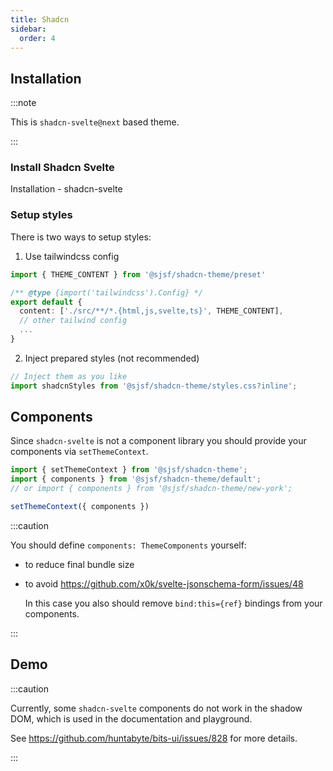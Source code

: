 ```yaml
---
title: Shadcn
sidebar:
  order: 4
---
```





## Installation

<Npm pkg="@sjsf/shadcn-theme@next" />

:::note

This is `shadcn-svelte@next` based theme.

:::

### Install Shadcn Svelte

<LinkButton href="https://next.shadcn-svelte.com/docs/installation" variant='secondary' target="_blank" icon="external">
  Installation - shadcn-svelte
</LinkButton>

### Setup styles

There is two ways to setup styles:

1. Use tailwindcss config

```typescript
import { THEME_CONTENT } from '@sjsf/shadcn-theme/preset'

/** @type {import('tailwindcss').Config} */
export default {
  content: ['./src/**/*.{html,js,svelte,ts}', THEME_CONTENT],
  // other tailwind config
  ...
}
```

2. Inject prepared styles (not recommended)

```typescript
// Inject them as you like
import shadcnStyles from '@sjsf/shadcn-theme/styles.css?inline';
```

## Components

Since `shadcn-svelte` is not a component library you should provide your components via `setThemeContext`.

```typescript
import { setThemeContext } from '@sjsf/shadcn-theme';
import { components } from '@sjsf/shadcn-theme/default';
// or import { components } from '@sjsf/shadcn-theme/new-york';

setThemeContext({ components })
```

:::caution

You should define `components: ThemeComponents` yourself:

- to reduce final bundle size
- to avoid https://github.com/x0k/svelte-jsonschema-form/issues/48

  In this case you also should remove `bind:this={ref}` bindings from your components.

:::

## Demo

:::caution

Currently, some `shadcn-svelte` components do not work in the shadow DOM,
which is used in the documentation and playground.

See https://github.com/huntabyte/bits-ui/issues/828 for more details.

:::

<Tabs>
<TabItem label="Form.svelte">
  <Code code={shadcnThemeCode} lang="svelte" />
</TabItem>
<TabItem label="_demo-schema.ts">
  <Code code={demoSchemaCode} lang="typescript" />
</TabItem>
</Tabs>

<Card>
  <ShadcnTheme />
</Card>
